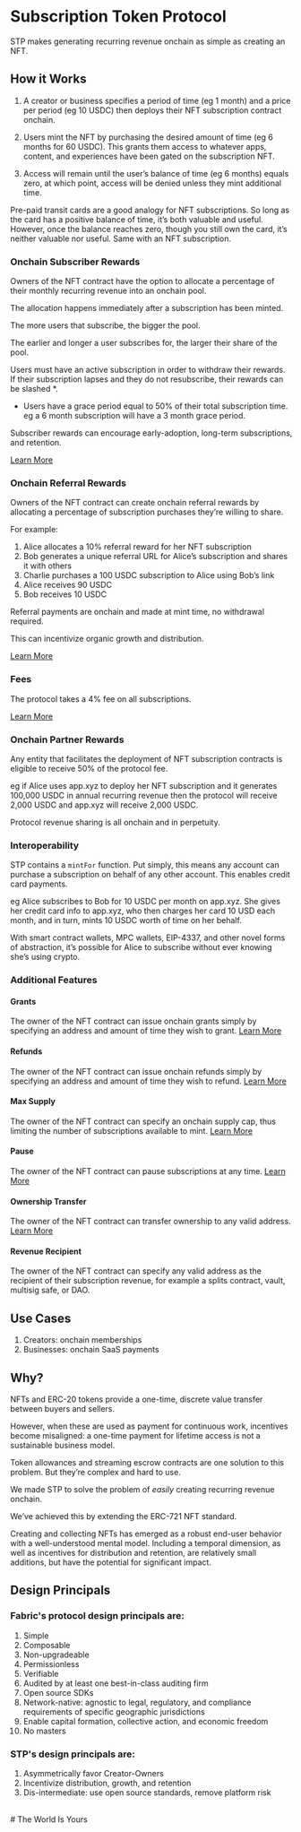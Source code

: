 # Subscription Token Protocol

STP makes generating recurring revenue onchain as simple as creating an NFT.

## How it Works
1. A creator or business specifies a period of time (eg 1 month) and a price per period (eg 10 USDC) then deploys their NFT subscription contract onchain.

2. Users mint the NFT by purchasing the desired amount of time (eg 6 months for 60 USDC). This grants them access to whatever apps, content, and experiences have been gated on the subscription NFT.

3. Access will remain until the user’s balance of time (eg 6 months) equals zero, at which point, access will be denied unless they mint additional time.

Pre-paid transit cards are a good analogy for NFT subscriptions. So long as the card has a positive balance of time, it’s both valuable and useful. However, once the balance reaches zero, though you still own the card, it’s neither valuable nor useful. Same with an NFT subscription.

### Onchain Subscriber Rewards
Owners of the NFT contract have the option to allocate a percentage of their monthly recurring revenue into an onchain pool.

The allocation happens immediately after a subscription has been minted.

The more users that subscribe, the bigger the pool.

The earlier and longer a user subscribes for, the larger their share of the pool.

Users must have an active subscription in order to withdraw their rewards. If their subscription lapses and they do not resubscribe, their rewards can be slashed *.

* Users have a grace period equal to 50% of their total subscription time. eg a 6 month subscription will have a 3 month grace period.

Subscriber rewards can encourage early-adoption, long-term subscriptions, and retention.

[Learn More](/stp/rewards)

### Onchain Referral Rewards
Owners of the NFT contract can create onchain referral rewards by allocating a percentage of subscription purchases they’re willing to share.

For example:
1. Alice allocates a 10% referral reward for her NFT subscription
2. Bob generates a unique referral URL for Alice’s subscription and shares it with others
3. Charlie purchases a 100 USDC subscription to Alice using Bob’s link
4. Alice receives 90 USDC
5. Bob receives 10 USDC

​​Referral payments are onchain and made at mint time, no withdrawal required.

This can incentivize organic growth and distribution.

[Learn More](/stp/referrals)

### Fees
The protocol takes a 4% fee on all subscriptions.

[Learn More](/stp/fees)

### Onchain Partner Rewards
Any entity that facilitates the deployment of NFT subscription contracts is eligible to receive 50% of the protocol fee.

eg if Alice uses app.xyz to deploy her NFT subscription and it generates 100,000 USDC in annual recurring revenue then the protocol will receive 2,000 USDC and app.xyz will receive 2,000 USDC.

Protocol revenue sharing is all onchain and in perpetuity.

### Interoperability
STP contains a `mintFor` function. Put simply, this means any account can purchase a subscription on behalf of any other account. This enables credit card payments.

eg Alice subscribes to Bob for 10 USDC per month on app.xyz. She gives her credit card info to app.xyz, who then charges her card 10 USD each month, and in turn, mints 10 USDC worth of time on her behalf.

With smart contract wallets, MPC wallets, EIP-4337, and other novel forms of abstraction, it’s possible for Alice to subscribe without ever knowing she’s using crypto.

### Additional Features
#### Grants
The owner of the NFT contract can issue onchain grants simply by specifying an address and amount of time they wish to grant. [Learn More](/stp/grants)

#### Refunds
The owner of the NFT contract can issue onchain refunds simply by specifying an address and amount of time they wish to refund.  [Learn More](/stp/refunds)

#### Max Supply
The owner of the NFT contract can specify an onchain supply cap, thus limiting the number of subscriptions available to mint.  [Learn More](/stp/advanced#adjusting-supply-cap)

#### Pause
The owner of the NFT contract can pause subscriptions at any time. [Learn More](/stp/advanced#pausing-and-unpausing)

#### Ownership Transfer
The owner of the NFT contract can transfer ownership to any valid address. [Learn More](/stp/advanced#transfering-ownership)

#### Revenue Recipient
The owner of the NFT contract can specify any valid address as the recipient of their subscription revenue, for example a splits contract, vault, multisig safe, or DAO.

## Use Cases
1. Creators: onchain memberships
2. Businesses: onchain SaaS payments

## Why?
NFTs and ERC-20 tokens provide a one-time, discrete value transfer between buyers and sellers.

However, when these are used as payment for continuous work, incentives become misaligned: a one-time payment for lifetime access is not a sustainable business model.

Token allowances and streaming escrow contracts are one solution to this problem. But they’re complex and hard to use.

We made STP to solve the problem of *easily* creating recurring revenue onchain. 

We’ve achieved this by extending the ERC-721 NFT standard. 

Creating and collecting NFTs has emerged as a robust end-user behavior with a well-understood mental model. Including a temporal dimension, as well as incentives for distribution and retention, are relatively small additions, but have the potential for significant impact.

## Design Principals
### Fabric's protocol design principals are:

1. Simple
2. Composable
3. Non-upgradeable
4. Permissionless
5. Verifiable
6. Audited by at least one best-in-class auditing firm
7. Open source SDKs
8. Network-native: agnostic to legal, regulatory, and compliance requirements of specific geographic jurisdictions
9. Enable capital formation, collective action, and economic freedom
10. No masters

### STP's design principals are:

1. Asymmetrically favor Creator-Owners
2. Incentivize distribution, growth, and retention
3. Dis-intermediate: use open source standards, remove platform risk

<br />
# The World Is Yours
